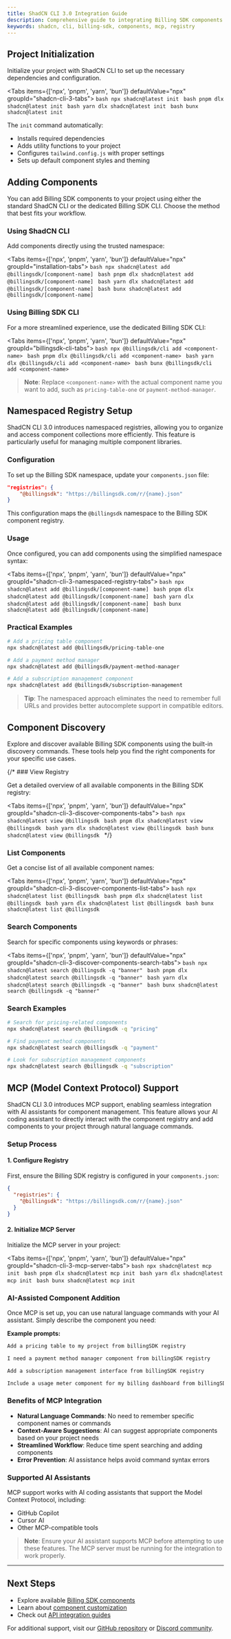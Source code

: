 ```yaml
---
title: ShadCN CLI 3.0 Integration Guide
description: Comprehensive guide to integrating Billing SDK components using ShadCN CLI 3.0 with MCP support
keywords: shadcn, cli, billing-sdk, components, mcp, registry
---
```


## Project Initialization

Initialize your project with ShadCN CLI to set up the necessary dependencies and configuration.

<Tabs items={['npx', 'pnpm', 'yarn', 'bun']} defaultValue="npx" groupId="shadcn-cli-3-tabs">
    <Tab value="npx">
    ```bash
    npx shadcn@latest init
    ```
    </Tab>
    <Tab value="pnpm">
    ```bash
    pnpm dlx shadcn@latest init
    ```
    </Tab>
    <Tab value="yarn">
    ```bash
    yarn dlx shadcn@latest init
    ```
    </Tab>
    <Tab value="bun">
    ```bash
    bunx shadcn@latest init
    ```
    </Tab>
</Tabs>

The `init` command automatically:
- Installs required dependencies
- Adds utility functions to your project
- Configures `tailwind.config.js` with proper settings
- Sets up default component styles and theming

## Adding Components

You can add Billing SDK components to your project using either the standard ShadCN CLI or the dedicated Billing SDK CLI. Choose the method that best fits your workflow.

### Using ShadCN CLI

Add components directly using the trusted namespace:

<Tabs items={['npx', 'pnpm', 'yarn', 'bun']} defaultValue="npx" groupId="installation-tabs">
  <Tab value="npx">
    ```bash
    npx shadcn@latest add @billingsdk/[component-name]
    ```
  </Tab>
  <Tab value="pnpm">
    ```bash
    pnpm dlx shadcn@latest add @billingsdk/[component-name]
    ```
  </Tab>
  <Tab value="yarn">
    ```bash
    yarn dlx shadcn@latest add @billingsdk/[component-name]
    ```
  </Tab>
  <Tab value="bun">
    ```bash
    bunx shadcn@latest add @billingsdk/[component-name]
    ```
  </Tab>
</Tabs>

### Using Billing SDK CLI

For a more streamlined experience, use the dedicated Billing SDK CLI:

<Tabs items={['npx', 'pnpm', 'yarn', 'bun']} defaultValue="npx" groupId="billingsdk-cli-tabs">
  <Tab value="npx">
    ```bash
    npx @billingsdk/cli add <component-name>
    ```
  </Tab>
  <Tab value="pnpm">
    ```bash
    pnpm dlx @billingsdk/cli add <component-name>
    ```
  </Tab>
  <Tab value="yarn">
    ```bash
    yarn dlx @billingsdk/cli add <component-name>
    ```
  </Tab>
  <Tab value="bun">
    ```bash
    bunx @billingsdk/cli add <component-name>
    ```
  </Tab>
</Tabs>

> **Note**: Replace `<component-name>` with the actual component name you want to add, such as `pricing-table-one` or `payment-method-manager`.

## Namespaced Registry Setup

ShadCN CLI 3.0 introduces namespaced registries, allowing you to organize and access component collections more efficiently. This feature is particularly useful for managing multiple component libraries.

### Configuration

To set up the Billing SDK namespace, update your `components.json` file:

```json title="components.json"
"registries": {
    "@billingsdk": "https://billingsdk.com/r/{name}.json"
}
```

This configuration maps the `@billingsdk` namespace to the Billing SDK component registry.

### Usage

Once configured, you can add components using the simplified namespace syntax:

<Tabs items={['npx', 'pnpm', 'yarn', 'bun']} defaultValue="npx" groupId="shadcn-cli-3-namespaced-registry-tabs">
    <Tab value="npx">
    ```bash
    npx shadcn@latest add @billingsdk/[component-name]
    ```
    </Tab>
    <Tab value="pnpm">
    ```bash
    pnpm dlx shadcn@latest add @billingsdk/[component-name]
    ```
    </Tab>
    <Tab value="yarn">
    ```bash
    yarn dlx shadcn@latest add @billingsdk/[component-name]
    ```
    </Tab>
    <Tab value="bun">
    ```bash
    bunx shadcn@latest add @billingsdk/[component-name]
    ```
    </Tab>
</Tabs>

### Practical Examples

```bash
# Add a pricing table component
npx shadcn@latest add @billingsdk/pricing-table-one

# Add a payment method manager
npx shadcn@latest add @billingsdk/payment-method-manager

# Add a subscription management component
npx shadcn@latest add @billingsdk/subscription-management
```

> **Tip**: The namespaced approach eliminates the need to remember full URLs and provides better autocomplete support in compatible editors.

## Component Discovery

Explore and discover available Billing SDK components using the built-in discovery commands. These tools help you find the right components for your specific use cases.

{/* ### View Registry

Get a detailed overview of all available components in the Billing SDK registry:

<Tabs items={['npx', 'pnpm', 'yarn', 'bun']} defaultValue="npx" groupId="shadcn-cli-3-discover-components-tabs">
    <Tab value="npx">
    ```bash
    npx shadcn@latest view @billingsdk
    ```
    </Tab>
    <Tab value="pnpm">
    ```bash
    pnpm dlx shadcn@latest view @billingsdk
    ```
    </Tab>
    <Tab value="yarn">
    ```bash
    yarn dlx shadcn@latest view @billingsdk
    ```
    </Tab>
    <Tab value="bun">
    ```bash
    bunx shadcn@latest view @billingsdk
    ```
    </Tab>
</Tabs> */}

### List Components

Get a concise list of all available component names:

<Tabs items={['npx', 'pnpm', 'yarn', 'bun']} defaultValue="npx" groupId="shadcn-cli-3-discover-components-list-tabs">
    <Tab value="npx">
    ```bash
    npx shadcn@latest list @billingsdk
    ```
    </Tab>
    <Tab value="pnpm">
    ```bash
    pnpm dlx shadcn@latest list @billingsdk
    ```
    </Tab>
    <Tab value="yarn">
    ```bash
    yarn dlx shadcn@latest list @billingsdk
    ```
    </Tab>
    <Tab value="bun">
    ```bash
    bunx shadcn@latest list @billingsdk
    ```
    </Tab>
</Tabs>

### Search Components

Search for specific components using keywords or phrases:

<Tabs items={['npx', 'pnpm', 'yarn', 'bun']} defaultValue="npx" groupId="shadcn-cli-3-discover-components-search-tabs">
    <Tab value="npx">
    ```bash
    npx shadcn@latest search @billingsdk -q "banner"
    ```
    </Tab>
    <Tab value="pnpm">
    ```bash
    pnpm dlx shadcn@latest search @billingsdk -q "banner"
    ```
    </Tab>
    <Tab value="yarn">
    ```bash
    yarn dlx shadcn@latest search @billingsdk -q "banner"
    ```
    </Tab>
    <Tab value="bun">
    ```bash
    bunx shadcn@latest search @billingsdk -q "banner"
    ```
    </Tab>
</Tabs>

### Search Examples

```bash
# Search for pricing-related components
npx shadcn@latest search @billingsdk -q "pricing"

# Find payment method components
npx shadcn@latest search @billingsdk -q "payment"

# Look for subscription management components
npx shadcn@latest search @billingsdk -q "subscription"
```

## MCP (Model Context Protocol) Support

ShadCN CLI 3.0 introduces MCP support, enabling seamless integration with AI assistants for component management. This feature allows your AI coding assistant to directly interact with the component registry and add components to your project through natural language commands.

### Setup Process

#### 1. Configure Registry

First, ensure the Billing SDK registry is configured in your `components.json`:

```json title="components.json"
{
  "registries": {
    "@billingsdk": "https://billingsdk.com/r/{name}.json"
  }
}
```

#### 2. Initialize MCP Server

Initialize the MCP server in your project:

<Tabs items={['npx', 'pnpm', 'yarn', 'bun']} defaultValue="npx" groupId="shadcn-cli-3-mcp-server-tabs">
    <Tab value="npx">
    ```bash
    npx shadcn@latest mcp init
    ```
    </Tab>
    <Tab value="pnpm">
    ```bash
    pnpm dlx shadcn@latest mcp init
    ```
    </Tab>
    <Tab value="yarn">
    ```bash
    yarn dlx shadcn@latest mcp init
    ```
    </Tab>
    <Tab value="bun">
    ```bash
    bunx shadcn@latest mcp init
    ```
    </Tab>
</Tabs>

### AI-Assisted Component Addition

Once MCP is set up, you can use natural language commands with your AI assistant. Simply describe the component you need:

**Example prompts:**

```bash
Add a pricing table to my project from billingSDK registry
```

```bash
I need a payment method manager component from billingSDK registry
```

```bash
Add a subscription management interface from billingSDK registry
```

```bash
Include a usage meter component for my billing dashboard from billingSDK registry
```

### Benefits of MCP Integration

- **Natural Language Commands**: No need to remember specific component names or commands
- **Context-Aware Suggestions**: AI can suggest appropriate components based on your project needs
- **Streamlined Workflow**: Reduce time spent searching and adding components
- **Error Prevention**: AI assistance helps avoid command syntax errors

### Supported AI Assistants

MCP support works with AI coding assistants that support the Model Context Protocol, including:
- GitHub Copilot
- Cursor AI
- Other MCP-compatible tools

> **Note**: Ensure your AI assistant supports MCP before attempting to use these features. The MCP server must be running for the integration to work properly.

---

## Next Steps

- Explore available [Billing SDK components](../components/index.mdx)
- Learn about [component customization](../theming.mdx)
- Check out [API integration guides](../interfaces.mdx)

For additional support, visit our [GitHub repository](https://github.com/billingsdk) or [Discord community](https://discord.gg/billingsdk).